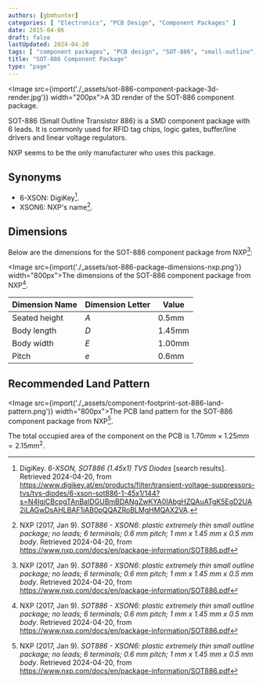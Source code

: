```yaml
---
authors: [gbmhunter]
categories: [ "Electronics", "PCB Design", "Component Packages" ]
date: 2015-04-06
draft: false
lastUpdated: 2024-04-20
tags: [ "component packages", "PCB design", "SOT-886", "small-outline", "transistor", "XSON-6", "6-XFDFN" ]
title: "SOT-886 Component Package"
type: "page"
---
```



<Image src={import('./_assets/sot-886-component-package-3d-render.jpg')} width="200px">A 3D render of the SOT-886 component package.</Image>

SOT-886 (Small Outline Transistor 886) is a SMD component package with 6 leads. It is commonly used for RFID tag chips, logic gates, buffer/line drivers and linear voltage regulators.

NXP seems to be the only manufacturer who uses this package.

## Synonyms

* 6-XSON: DigiKey[^digikey-tvs-search].
* XSON6: NXP's name[^nxp-sot-886].

## Dimensions

Below are the dimensions for the SOT-886 component package from NXP[^nxp-sot-886]:

<Image src={import('./_assets/sot-886-package-dimensions-nxp.png')} width="800px">The dimensions of the SOT-886 component package from NXP[^nxp-sot-886].</Image>

| Dimension Name         | Dimension Letter | Value  |
|------------------------|------------------|--------|
| Seated height          | $A$            | 0.5mm  |
| Body length            | $D$            | 1.45mm |
| Body width             | $E$            | 1.00mm |
| Pitch                  | $e$            | 0.6mm  |

## Recommended Land Pattern

<Image src={import('./_assets/component-footprint-sot-886-land-pattern.png')} width="800px">The PCB land pattern for the SOT-886 component package from NXP[^nxp-sot-886].</Image>

The total occupied area of the component on the PCB is $1.70mm \times 1.25mm = 2.15mm^2$.

[^nxp-sot-886]: NXP (2017, Jan 9). _SOT886 - XSON6: plastic extremely thin small outline package; no leads; 6 terminals; 0.6 mm pitch; 1 mm x 1.45 mm x 0.5 mm body_. Retrieved 2024-04-20, from https://www.nxp.com/docs/en/package-information/SOT886.pdf
[^digikey-tvs-search]: DigiKey. _6-XSON, SOT886 (1.45x1) TVS Diodes_ [search results]. Retrieved 2024-04-20, from https://www.digikey.at/en/products/filter/transient-voltage-suppressors-tvs/tvs-diodes/6-xson-sot886-1-45x1/144?s=N4IgjCBcpgTAnBaIDGUBmBDANgZwKYA0IAbgHZQAuATgK5EgD2UA2iLAGwDsAHLBAF1iAB0pQQAZRoBLMgHMQAX2VA.
